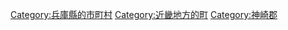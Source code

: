 [[Category:兵庫縣的市町村|Category:兵庫縣的市町村]]
[[Category:近畿地方的町|Category:近畿地方的町]]
[[Category:神崎郡|Category:神崎郡]]
{{DEFAULTSORT:Fukusaki}}